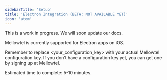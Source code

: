 ```yaml
---
sidebarTitle: 'Setup'
title: 'Electron Integration (BETA: NOT AVAILABLE YET)'
icon: 'atom'
---
```


This is a work in progress. We will soon update our docs.

Mellowtel is currently supported for Electron apps on iOS.

Remember to replace <your_configuration_key> with your actual Mellowtel configuration key. If you don’t have a configuration key yet, you can get one by signing up at Mellowtel.

Estimated time to complete: 5-10 minutes.
